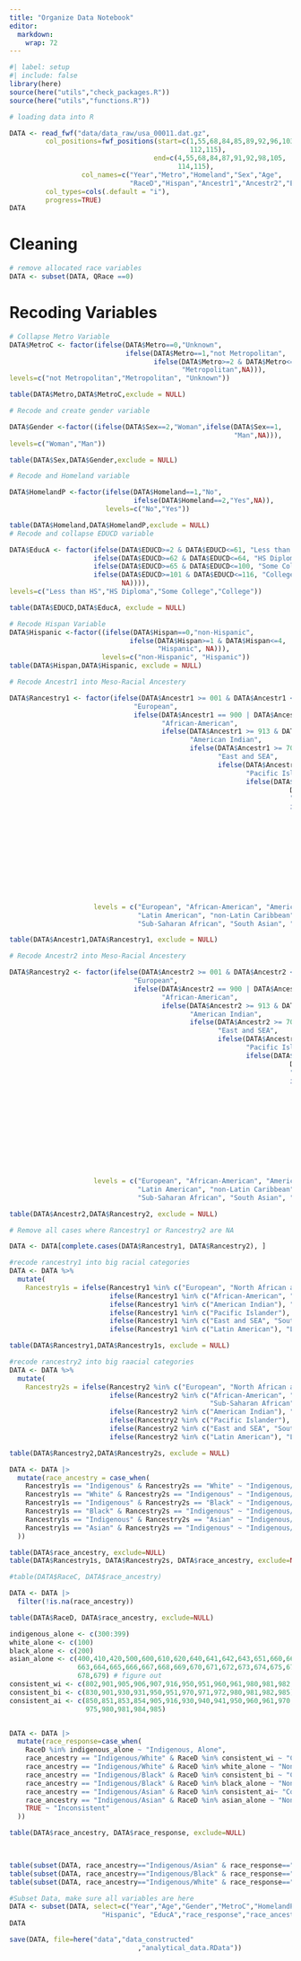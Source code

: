 ```yaml
---
title: "Organize Data Notebook"
editor: 
  markdown: 
    wrap: 72
---
```


```r
#| label: setup
#| include: false
library(here)
source(here("utils","check_packages.R"))
source(here("utils","functions.R"))
```

```r
# loading data into R

DATA <- read_fwf("data/data_raw/usa_00011.dat.gz",
         col_positions=fwf_positions(start=c(1,55,68,84,85,89,92,96,103,
                                             112,115),
                                    end=c(4,55,68,84,87,91,92,98,105,
                                          114,115),
                  col_names=c("Year","Metro","Homeland","Sex","Age",
                              "RaceD","Hispan","Ancestr1","Ancestr2","EDUCD","QRace")),
         col_types=cols(.default = "i"),
         progress=TRUE)
DATA
```

# Cleaning

```r
# remove allocated race variables
DATA <- subset(DATA, QRace ==0)
```

# Recoding Variables

```r
# Collapse Metro Variable
DATA$MetroC <- factor(ifelse(DATA$Metro==0,"Unknown",
                             ifelse(DATA$Metro==1,"not Metropolitan",
                                    ifelse(DATA$Metro>=2 & DATA$Metro<=4,
                                           "Metropolitan",NA))),
levels=c("not Metropolitan","Metropolitan", "Unknown"))

table(DATA$Metro,DATA$MetroC,exclude = NULL)

# Recode and create gender variable

DATA$Gender <-factor((ifelse(DATA$Sex==2,"Woman",ifelse(DATA$Sex==1,
                                                        "Man",NA))),
levels=c("Woman","Man"))

table(DATA$Sex,DATA$Gender,exclude = NULL)

# Recode and Homeland variable

DATA$HomelandP <-factor(ifelse(DATA$Homeland==1,"No",
                               ifelse(DATA$Homeland==2,"Yes",NA)),
                        levels=c("No","Yes"))

table(DATA$Homeland,DATA$HomelandP,exclude = NULL)
# Recode and collapse EDUCD variable 

DATA$EducA <- factor(ifelse(DATA$EDUCD>=2 & DATA$EDUCD<=61, "Less than HS",
                     ifelse(DATA$EDUCD>=62 & DATA$EDUCD<=64, "HS Diploma",
                     ifelse(DATA$EDUCD>=65 & DATA$EDUCD<=100, "Some College",
                     ifelse(DATA$EDUCD>=101 & DATA$EDUCD<=116, "College",
                            NA)))),
levels=c("Less than HS","HS Diploma","Some College","College"))

table(DATA$EDUCD,DATA$EducA, exclude = NULL)

# Recode Hispan Variable
DATA$Hispanic <-factor((ifelse(DATA$Hispan==0,"non-Hispanic",
                              ifelse(DATA$Hispan>=1 & DATA$Hispan<=4,
                                     "Hispanic", NA))),
                       levels=c("non-Hispanic", "Hispanic"))
table(DATA$Hispan,DATA$Hispanic, exclude = NULL)
```

```r
# Recode Ancestr1 into Meso-Racial Ancestery

DATA$Rancestry1 <- factor(ifelse(DATA$Ancestr1 >= 001 & DATA$Ancestr1 <= 206 | DATA$Ancestr1 >= 800 & DATA$Ancestr1 <= 803,
                               "European",
                               ifelse(DATA$Ancestr1 == 900 | DATA$Ancestr1 == 902,
                                      "African-American",
                                      ifelse(DATA$Ancestr1 >= 913 & DATA$Ancestr1 <= 923,
                                             "American Indian",
                                             ifelse(DATA$Ancestr1 >= 700 & DATA$Ancestr1 <= 796,
                                                    "East and SEA",
                                                    ifelse(DATA$Ancestr1 >= 808 & DATA$Ancestr1 <= 870,
                                                           "Pacific Islander",
                                                           ifelse(DATA$Ancestr1 >= 210 & DATA$Ancestr1 <= 275 |
                                                                      DATA$Ancestr1 >= 360 & DATA$Ancestr1 <= 380,
                                                                      "Latin American",
                                                                      ifelse(DATA$Ancestr1 >= 300 & DATA$Ancestr1 <= 337,
                                                                             "non-Latin Caribbean",
                                                                             ifelse(DATA$Ancestr1 >= 400 & DATA$Ancestr1 <= 496,
                                                                                    "North African and Middle Eastern",
                                                                                    ifelse(DATA$Ancestr1 >= 500 & DATA$Ancestr1 <= 599,
                                                                                           "Sub-Saharan African",
                                                                                           ifelse(DATA$Ancestr1 >= 600 & DATA$Ancestr1 <= 695,
                                                                                                  "South Asian",
                                                                                                  ifelse(DATA$Ancestr1 >= 924 & DATA$Ancestr1 <= 994,
                                                                                                         "American",
                                                                                                         ifelse(DATA$Ancestr1 == 995,
                                                                                                                "Mixture", NA)))))))))))),
                     levels = c("European", "African-American", "American Indian", "East and SEA", "Pacific Islander",
                                "Latin American", "non-Latin Caribbean", "North African and Middle Eastern",
                                "Sub-Saharan African", "South Asian", "American", "Mixed"))

table(DATA$Ancestr1,DATA$Rancestry1, exclude = NULL)

# Recode Ancestr2 into Meso-Racial Ancestery

DATA$Rancestry2 <- factor(ifelse(DATA$Ancestr2 >= 001 & DATA$Ancestr2 <= 206 | DATA$Ancestr2 >= 800 & DATA$Ancestr2 <= 803,
                               "European",
                               ifelse(DATA$Ancestr2 == 900 | DATA$Ancestr2 == 902,
                                      "African-American",
                                      ifelse(DATA$Ancestr2 >= 913 & DATA$Ancestr2 <= 923,
                                             "American Indian",
                                             ifelse(DATA$Ancestr2 >= 700 & DATA$Ancestr2 <= 796,
                                                    "East and SEA",
                                                    ifelse(DATA$Ancestr2 >= 808 & DATA$Ancestr2 <= 870,
                                                           "Pacific Islander",
                                                           ifelse(DATA$Ancestr2 >= 210 & DATA$Ancestr2 <= 275 |
                                                                      DATA$Ancestr2 >= 360 & DATA$Ancestr2 <= 380,
                                                                      "Latin American",
                                                                      ifelse(DATA$Ancestr2 >= 300 & DATA$Ancestr2 <= 337,
                                                                             "non-Latin Caribbean",
                                                                             ifelse(DATA$Ancestr2 >= 400 & DATA$Ancestr2 <= 496,
                                                                                    "North African and Middle Eastern",
                                                                                    ifelse(DATA$Ancestr2 >= 500 & DATA$Ancestr2 <= 599,
                                                                                           "Sub-Saharan African",
                                                                                           ifelse(DATA$Ancestr2 >= 600 & DATA$Ancestr2 <= 695,
                                                                                                  "South Asian",
                                                                                                  ifelse(DATA$Ancestr2 >= 924 & DATA$Ancestr2 <= 994,
                                                                                                         "American",
                                                                                                         ifelse(DATA$Ancestr2 == 995,
                                                                                                                "Mixture", NA)))))))))))),
                     levels = c("European", "African-American", "American Indian", "East and SEA", "Pacific Islander",
                                "Latin American", "non-Latin Caribbean", "North African and Middle Eastern",
                                "Sub-Saharan African", "South Asian", "American", "Mixed"))

table(DATA$Ancestr2,DATA$Rancestry2, exclude = NULL)

# Remove all cases where Rancestry1 or Rancestry2 are NA

DATA <- DATA[complete.cases(DATA$Rancestry1, DATA$Rancestry2), ]
```

```r
#recode rancestry1 into big racial categories
DATA <- DATA %>%
  mutate(
    Rancestry1s = ifelse(Rancestry1 %in% c("European", "North African and Middle Eastern"), "White",
                         ifelse(Rancestry1 %in% c("African-American", "non-Latin Caribbean", "Sub-Saharan African"), "Black",
                         ifelse(Rancestry1 %in% c("American Indian"), "Indigenous",
                         ifelse(Rancestry1 %in% c("Pacific Islander"), "PI",
                         ifelse(Rancestry1 %in% c("East and SEA", "South Asian"), "Asian",
                         ifelse(Rancestry1 %in% c("Latin American"), "Latino", NA)))))))

table(DATA$Rancestry1,DATA$Rancestry1s, exclude = NULL)
```

```r
#recode rancestry2 into big raacial categories
DATA <- DATA %>%
  mutate(
    Rancestry2s = ifelse(Rancestry2 %in% c("European", "North African and Middle Eastern"), "White",
                         ifelse(Rancestry2 %in% c("African-American", "non-Latin Caribbean",
                                                  "Sub-Saharan African"), "Black",
                         ifelse(Rancestry2 %in% c("American Indian"), "Indigenous",
                         ifelse(Rancestry2 %in% c("Pacific Islander"), "PI",
                         ifelse(Rancestry2 %in% c("East and SEA", "South Asian"), "Asian",
                         ifelse(Rancestry2 %in% c("Latin American"), "Latino", NA)))))))

table(DATA$Rancestry2,DATA$Rancestry2s, exclude = NULL)
```

```r
DATA <- DATA |>
  mutate(race_ancestry = case_when(
    Rancestry1s == "Indigenous" & Rancestry2s == "White" ~ "Indigenous/White",
    Rancestry1s == "White" & Rancestry2s == "Indigenous" ~ "Indigenous/White",
    Rancestry1s == "Indigenous" & Rancestry2s == "Black" ~ "Indigenous/Black",
    Rancestry1s == "Black" & Rancestry2s == "Indigenous" ~ "Indigenous/Black",
    Rancestry1s == "Indigenous" & Rancestry2s == "Asian" ~ "Indigenous/Asian",
    Rancestry1s == "Asian" & Rancestry2s == "Indigenous" ~ "Indigenous/Asian",
  ))

table(DATA$race_ancestry, exclude=NULL)
table(DATA$Rancestry1s, DATA$Rancestry2s, DATA$race_ancestry, exclude=NULL)

#table(DATA$RaceC, DATA$race_ancestry)

DATA <- DATA |>
  filter(!is.na(race_ancestry))
```

```r
table(DATA$RaceD, DATA$race_ancestry, exclude=NULL)
```

```r
indigenous_alone <- c(300:399)
white_alone <- c(100)
black_alone <- c(200)
asian_alone <- c(400,410,420,500,600,610,620,640,641,642,643,651,660,661,662,
                 663,664,665,666,667,668,669,670,671,672,673,674,675,676,677,
                 678,679) # figure out
consistent_wi <- c(802,901,905,906,907,916,950,951,960,961,980,981,982,984) #needs more
consistent_bi <- c(830,901,930,931,950,951,970,971,972,980,981,982,985)
consistent_ai <- c(850,851,853,854,905,916,930,940,941,950,960,961,970,971,974,
                   975,980,981,984,985)


DATA <- DATA |>
  mutate(race_response=case_when(
    RaceD %in% indigenous_alone ~ "Indigenous, Alone",
    race_ancestry == "Indigenous/White" & RaceD %in% consistent_wi ~ "Consistent",
    race_ancestry == "Indigenous/White" & RaceD %in% white_alone ~ "Non-Indigenous Race Alone",
    race_ancestry == "Indigenous/Black" & RaceD %in% consistent_bi ~ "Consistent",
    race_ancestry == "Indigenous/Black" & RaceD %in% black_alone ~ "Non-Indigenous Race Alone",
    race_ancestry == "Indigenous/Asian" & RaceD %in% consistent_ai~ "Consistent",
    race_ancestry == "Indigenous/Asian" & RaceD %in% asian_alone ~ "Non-Indigenous Race Alone",
    TRUE ~ "Inconsistent"
  ))

table(DATA$race_ancestry, DATA$race_response, exclude=NULL)


  
table(subset(DATA, race_ancestry=="Indigenous/Asian" & race_response=="Inconsistent")$RaceD)
table(subset(DATA, race_ancestry=="Indigenous/Black" & race_response=="Inconsistent")$RaceD)
table(subset(DATA, race_ancestry=="Indigenous/White" & race_response=="Inconsistent")$RaceD)


```

```r
#Subset Data, make sure all variables are here
DATA <- subset(DATA, select=c("Year","Age","Gender","MetroC","HomelandP",
                       "Hispanic", "EducA","race_response","race_ancestry"))
DATA
```

```r
save(DATA, file=here("data","data_constructed"
                                ,"analytical_data.RData"))
```
